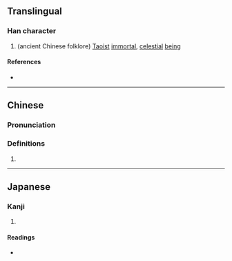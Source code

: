 {{character info/new}}
==Translingual==

===Han character===
{{Han char|rn=9|rad=人|as=13|sn=15|four=|canj=OTWT|ids=⿰亻豊}}

# {{lb|zh|mythology}} (ancient Chinese folklore) [[Taoist]] [[immortal]], [[celestial]] [[being]]

====References====
* {{Han ref|kx=0118.160|dkj=01168|hdz=10225.030|uh=50FC|ud=20732}}

----

==Chinese==
{{zh-forms}}

===Pronunciation===
{{zh-pron
|m=fēng
|c=fung1
|mc=
|oc=
|ma=
|cat=n
}}

===Definitions===
{{zh-hanzi}}

# {{rfdef|lang=zh}}

----

==Japanese==

===Kanji===
{{ja-kanji|grade=|rs=人13}}

# {{defn|lang=ja|sort=人13}}

====Readings====
* {{ja-readings|on=[[ほう]] (hō)|kun=}}